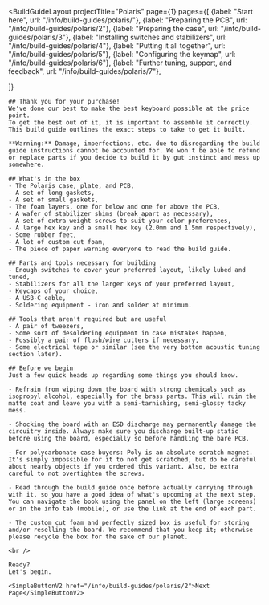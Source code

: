 ---
---


<BuildGuideLayout 
	projectTitle="Polaris"
  page={1}
  pages={[
    {label: "Start here", url: "/info/build-guides/polaris/"},
    {label: "Preparing the PCB", url: "/info/build-guides/polaris/2"},
    {label: "Preparing the case", url: "/info/build-guides/polaris/3"},
    {label: "Installing switches and stabilizers", url: "/info/build-guides/polaris/4"},
    {label: "Putting it all together", url: "/info/build-guides/polaris/5"},
    {label: "Configuring the keymap", url: "/info/build-guides/polaris/6"},
    {label: "Further tuning, support, and feedback", url: "/info/build-guides/polaris/7"},
    
  ]}
>

  <AltMarkdownRenderer>
    <SimpleImageV2 src="/images/build-guides/polaris/polaris-build-guide-cover.png" class="w-full mx-auto" />
    <SimpleImageV2 src="/images/build-guides/polaris/polaris-build-guide-logo.png" class="max-w-[400px] mx-auto" />

    ## Thank you for your purchase!
    We've done our best to make the best keyboard possible at the price point.  
    To get the best out of it, it is important to assemble it correctly.  
    This build guide outlines the exact steps to take to get it built.  

    **Warning:** Damage, imperfections, etc. due to disregarding the build guide instructions cannot be accounted for. We won't be able to refund or replace parts if you decide to build it by gut instinct and mess up somewhere.

    ## What's in the box 
    - The Polaris case, plate, and PCB,
    - A set of long gaskets,
    - A set of small gaskets,
    - The foam layers, one for below and one for above the PCB,
    - A wafer of stabilizer shims (break apart as necessary),
    - A set of extra weight screws to suit your color preferences,
    - A large hex key and a small hex key (2.0mm and 1.5mm respectively),
    - Some rubber feet,
    - A lot of custom cut foam,
    - The piece of paper warning everyone to read the build guide.
    
    ## Parts and tools necessary for building
    - Enough switches to cover your preferred layout, likely lubed and tuned,
    - Stabilizers for all the larger keys of your preferred layout,
    - Keycaps of your choice,
    - A USB-C cable,
    - Soldering equipment - iron and solder at minimum.
    
    ## Tools that aren't required but are useful
    - A pair of tweezers,
    - Some sort of desoldering equipment in case mistakes happen,
    - Possibly a pair of flush/wire cutters if necessary,
    - Some electrical tape or similar (see the very bottom acoustic tuning section later).
    
    ## Before we begin
    Just a few quick heads up regarding some things you should know.
    
    - Refrain from wiping down the board with strong chemicals such as isopropyl alcohol, especially for the brass parts. This will ruin the matte coat and leave you with a semi-tarnishing, semi-glossy tacky mess.

    - Shocking the board with an ESD discharge may permanently damage the circuitry inside. Always make sure you discharge built-up static before using the board, especially so before handling the bare PCB.

    - For polycarbonate case buyers: Poly is an absolute scratch magnet. It's simply impossible for it to not get scratched, but do be careful about nearby objects if you ordered this variant. Also, be extra careful to not overtighten the screws.

    - Read through the build guide once before actually carrying through with it, so you have a good idea of what's upcoming at the next step. You can navigate the book using the panel on the left (large screens) or in the info tab (mobile), or use the link at the end of each part.

    - The custom cut foam and perfectly sized box is useful for storing and/or reselling the board. We recommend that you keep it; otherwise please recycle the box for the sake of our planet.

    <br />
    
    Ready?
    Let's begin.

    <SimpleButtonV2 href="/info/build-guides/polaris/2">Next Page</SimpleButtonV2>
    
    
  </AltMarkdownRenderer>
			
</BuildGuideLayout>


